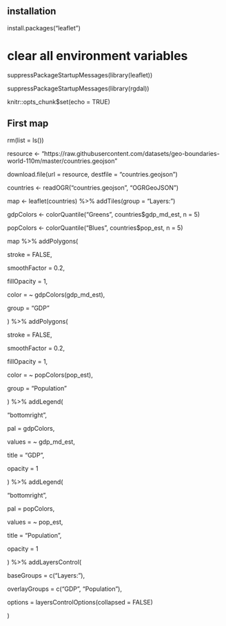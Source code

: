 ## installation
install.packages("leaflet")

# clear all environment variables

suppressPackageStartupMessages(library(leaflet))

suppressPackageStartupMessages(library(rgdal))

knitr::opts_chunk$set(echo = TRUE)

## First map

rm(list = ls()) 

resource <- "https://raw.githubusercontent.com/datasets/geo-boundaries-world-110m/master/countries.geojson"

download.file(url = resource, destfile = "countries.geojson")

countries <- readOGR("countries.geojson", "OGRGeoJSON")

map <- leaflet(countries) %>% addTiles(group = "Layers:")

gdpColors <- colorQuantile("Greens", countries$gdp_md_est, n = 5)

popColors <- colorQuantile("Blues", countries$pop_est, n = 5)

map %>% addPolygons(
            
stroke = FALSE,
          
smoothFactor = 0.2,
            
fillOpacity = 1,
            
color =  ~ gdpColors(gdp_md_est),
            
group = "GDP"
  
  ) %>% addPolygons(
  
  stroke = FALSE,
  
  smoothFactor = 0.2,
  
  fillOpacity = 1,
  
  color = ~ popColors(pop_est),
  
  group = "Population"
  
  ) %>% addLegend(
  
  "bottomright",
  
  pal = gdpColors,
  
  values = ~ gdp_md_est,
  
  title = "GDP",
          
opacity = 1

) %>% addLegend(

"bottomright",

pal = popColors,

values = ~ pop_est,

title = "Population",

opacity = 1

) %>% addLayersControl(

baseGroups = c("Layers:"),

overlayGroups = c("GDP", "Population"),

options = layersControlOptions(collapsed = FALSE)

)
